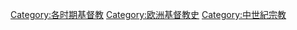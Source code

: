 {{Catmore}}

[[Category:各时期基督教|Category:各时期基督教]]
[[Category:欧洲基督教史|Category:欧洲基督教史]]
[[Category:中世紀宗教|Category:中世紀宗教]]